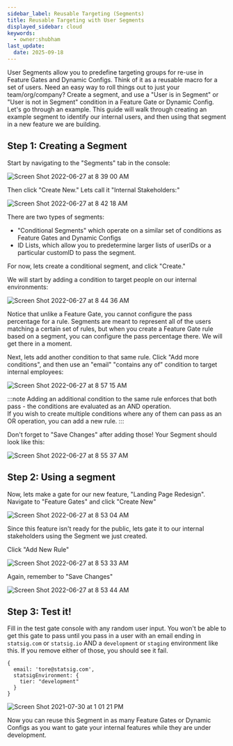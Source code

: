 ```yaml
---
sidebar_label: Reusable Targeting (Segments)
title: Reusable Targeting with User Segments
displayed_sidebar: cloud
keywords:
  - owner:shubham
last_update:
  date: 2025-09-18
---
```


User Segments allow you to predefine targeting groups for re-use in Feature Gates and Dynamic Configs. Think of it as a reusable macro for a set of users.
Need an easy way to roll things out to just your team/org/company? Create a segment, and use a "User is in Segment" or "User is not in Segment" condition
in a Feature Gate or Dynamic Config. Let's go through an example. This guide will walk through creating an example segment to identify our internal users, and then using that segment in a new feature we are building.

## Step 1: Creating a Segment

Start by navigating to the "Segments" tab in the console:

![Screen Shot 2022-06-27 at 8 39 00 AM](https://user-images.githubusercontent.com/74584483/175979144-57bbb812-5ea0-429b-b57f-1634b16c5e32.png)

Then click "Create New." Lets call it "Internal Stakeholders:"

![Screen Shot 2022-06-27 at 8 42 18 AM](https://user-images.githubusercontent.com/74584483/175979762-f19a7a10-87ae-47c2-bddd-eaef26137385.png)

There are two types of segments:
- "Conditional Segments" which operate on a similar set of conditions as Feature Gates and Dynamic Configs
- ID Lists, which allow you to predetermine larger lists of userIDs or a particular customID to pass the segment.

For now, lets create a conditional segment, and click "Create."

We will start by adding a condition to target people on our internal environments:

![Screen Shot 2022-06-27 at 8 44 36 AM](https://user-images.githubusercontent.com/74584483/175980491-beb329d2-2bbe-4e39-b493-0f59cdb9a66d.png)

Notice that unlike a Feature Gate, you cannot configure the pass percentage for a rule.  Segments are meant to represent all of the users matching a certain set of rules, but when you create a Feature Gate rule based on a segment, you can configure the pass percentage there.  We will get there in a moment.

Next, lets add another condition to that same rule. Click "Add more conditions", and then use an "email" "contains any of" condition to target internal employees:

![Screen Shot 2022-06-27 at 8 57 15 AM](https://user-images.githubusercontent.com/74584483/175982618-13336e7f-9e72-4c73-9e58-81f86a7fa6a9.png)

:::note
Adding an additional condition to the same rule enforces that both pass - the conditions are evaluated as an AND operation.  
If you wish to create multiple conditions where any of them can pass as an OR operation, you can add a new rule.
:::

Don't forget to "Save Changes" after adding those! Your Segment should look like this:

![Screen Shot 2022-06-27 at 8 55 37 AM](https://user-images.githubusercontent.com/74584483/175982596-1ed7ea2f-40b5-4773-be7f-4765e889c3d0.png)

## Step 2: Using a segment

Now, lets make a gate for our new feature, "Landing Page Redesign". Navigate to "Feature Gates" and click "Create New"

![Screen Shot 2022-06-27 at 8 53 04 AM](https://user-images.githubusercontent.com/74584483/175983618-973a9f36-e1c0-4fd6-9b4a-b97fe658156f.png)

Since this feature isn't ready for the public, lets gate it to our internal stakeholders using the Segment we just created.

Click "Add New Rule"

![Screen Shot 2022-06-27 at 8 53 33 AM](https://user-images.githubusercontent.com/74584483/175983743-cfe46147-2934-4393-b4aa-3335e55c3502.png)

Again, remember to "Save Changes"

![Screen Shot 2022-06-27 at 8 53 44 AM](https://user-images.githubusercontent.com/74584483/175983838-e40b4284-af26-4e40-83fc-f2350d9d6fb1.png)

## Step 3: Test it!

Fill in the test gate console with any random user input. You won't be able to get this gate to pass until you pass in a user with an email ending
in `statsig.com` or `statsig.io` AND a `development` or `staging` environment like this. If you remove either of those, you should see it fail.

```
{
  email: 'tore@statsig.com',
  statsigEnvironment: {
    tier: "development"
  }
}
```

![Screen Shot 2021-07-30 at 1 01 21 PM](https://user-images.githubusercontent.com/74584483/127705951-6813bb6e-0ae7-44a2-8db3-421e11e54c5c.png)

Now you can reuse this Segment in as many Feature Gates or Dynamic Configs as you want to gate your internal features while they are under development.
